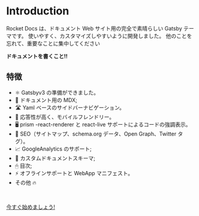 # Introduction

Rocket Docs は、ドキュメント Web サイト用の完全で素晴らしい Gatsby テーマです。
使いやすく、カスタマイズしやすいように開発しました。
他のことを忘れて、重要なことに集中してください

**ドキュメントを書くこと!!**

## 特徴

- ⚛️ Gatsbyv3 の準備ができました。
- 📝 ドキュメント用の MDX;
- 🛣 Yaml ベースのサイドバーナビゲーション。
- 📱 応答性が高く、モバイルフレンドリー。
- 🖥 prism -react-renderer と react-live サポートによるコードの強調表示。
- 🥇 SEO（サイトマップ、schema.org データ、Open Graph、Twitter タグ）。
- 📈 GoogleAnalytics のサポート;
- 📄 カスタムドキュメントスキーマ;
- 🖱 目次;
- ⚡️ オフラインサポートと WebApp マニフェスト。
- その他 🔥

<br />

[今すぐ始めましょう!](/getting-started)
